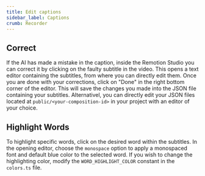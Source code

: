 ```yaml
---
title: Edit captions
sidebar_label: Captions
crumb: Recorder
---
```


## Correct

If the AI has made a mistake in the caption, inside the Remotion Studio you can correct it by clicking on the faulty subtitle in the video. This opens a text editor containing the subtitles, from where you can directly edit them.
Once you are done with your corrections, click on "Done" in the right bottom corner of the editor. This will save the changes you made into the JSON file containing your subtitles.
Alternativel, you can directly edit your JSON files located at `public/<your-composition-id>` in your project with an editor of your choice.

## Highlight Words

To highlight specific words, click on the desired word within the subtitles. In the opening editor, choose the `monospace` option to apply a monospaced font and default blue color to the selected word.
If you wish to change the highlighting color, modify the `WORD_HIGHLIGHT_COLOR` constant in the `colors.ts` file.
